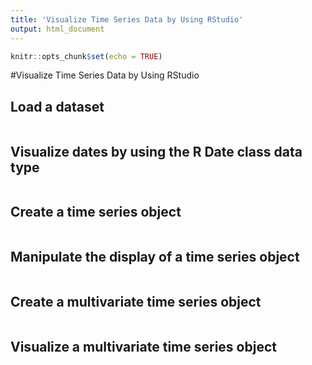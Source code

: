 ---
title: 'Visualize Time Series Data by Using RStudio'
output: html_document
---

```{r setup, include=FALSE}
knitr::opts_chunk$set(echo = TRUE)

```

#Visualize Time Series Data by Using RStudio

## Load a dataset

```{r Load a dataset, echo=FALSE, error=FALSE, warning=TRUE}






```

## Visualize dates by using the R Date class data type

```{r Visualize dates by using the R Date class data type, echo=FALSE, error=FALSE, warning=TRUE}






```

## Create a time series object

```{r Create a time series object, echo=FALSE, error=FALSE, warning=TRUE}





```

## Manipulate the display of a time series object

```{r  Manipulate the display of a time series object, echo=FALSE, error=FALSE, warning=TRUE}





```

## Create a multivariate time series object

```{r Create a multivariate time series object, echo=FALSE, error=FALSE, warning=TRUE}





```

## Visualize a multivariate time series object

```{r Visualize a multivariate time series object, echo=FALSE, error=FALSE, warning=TRUE}





```
